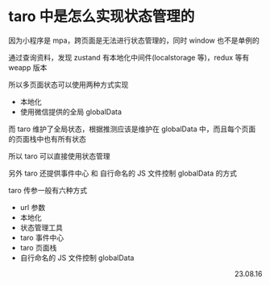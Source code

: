 # taro 中是怎么实现状态管理的

因为小程序是 mpa，跨页面是无法进行状态管理的，同时 window 也不是单例的

通过查询资料，发现 zustand 有本地化中间件(localstorage 等)，redux 等有 weapp 版本

所以多页面状态可以使用两种方式实现

- 本地化
- 使用微信提供的全局 globalData

而 taro 维护了全局状态，根据推测应该是维护在 globalData 中，而且每个页面的页面栈中也有所有状态

所以 taro 可以直接使用状态管理

另外 taro 还提供事件中心 和 自行命名的 JS 文件控制 globalData 的方式

taro 传参一般有六种方式

- url 参数
- 本地化
- 状态管理工具
- taro 事件中心
- taro 页面栈
- 自行命名的 JS 文件控制 globalData

<p align="right">23.08.16</p>
